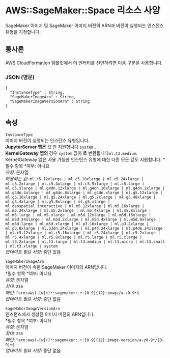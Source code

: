 # AWS::SageMaker::Space 리소스 사양

SageMaker 이미지 및 SageMaker 이미지 버전의 ARN과 버전이 실행되는 인스턴스 유형을 지정합니다.

## 통사론

AWS CloudFormation 템플릿에서 이 엔터티를 선언하려면 다음 구문을 사용합니다.

### JSON (영문)

```
{
  "InstanceType" : String,
  "SageMakerImageArn" : String,
  "SageMakerImageVersionArn" : String
}
```

## 속성

`InstanceType`  
이미지 버전이 실행되는 인스턴스 유형입니다.  
 **JupyterServer 앱은** 값 만 지원합니다 `system` .  
**KernelGateway 앱의** 경우 `system` 값이 로 변환됩니다`ml.t3.medium`. KernelGateway 앱은 사용 가능한 인스턴스 유형에 대한 다른 모든 값도 지원합니다.
*필수 항목 *여부: 아니요  
_유형_: 문자열  
_허용되는 값_: `ml.c5.12xlarge | ml.c5.18xlarge | ml.c5.24xlarge | ml.c5.2xlarge | ml.c5.4xlarge | ml.c5.9xlarge | ml.c5.large | ml.c5.xlarge | ml.g4dn.12xlarge | ml.g4dn.16xlarge | ml.g4dn.2xlarge | ml.g4dn.4xlarge | ml.g4dn.8xlarge | ml.g4dn.xlarge | ml.g5.12xlarge | ml.g5.16xlarge | ml.g5.24xlarge | ml.g5.2xlarge | ml.g5.48xlarge | ml.g5.4xlarge | ml.g5.8xlarge | ml.g5.xlarge | ml.geospatial.interactive | ml.m5.12xlarge | ml.m5.16xlarge | ml.m5.24xlarge | ml.m5.2xlarge | ml.m5.4xlarge | ml.m5.8xlarge | ml.m5.large | ml.m5.xlarge | ml.m5d.12xlarge | ml.m5d.16xlarge | ml.m5d.24xlarge | ml.m5d.2xlarge | ml.m5d.4xlarge | ml.m5d.8xlarge | ml.m5d.large | ml.m5d.xlarge | ml.p3.16xlarge | ml.p3.2xlarge | ml.p3.8xlarge | ml.p3dn.24xlarge | ml.p4d.24xlarge | ml.p4de.24xlarge | ml.r5.12xlarge | ml.r5.16xlarge | ml.r5.24xlarge | ml.r5.2xlarge | ml.r5.4xlarge | ml.r5.8xlarge | ml.r5.large | ml.r5.xlarge | ml.t3.2xlarge | ml.t3.large | ml.t3.medium | ml.t3.micro | ml.t3.small | ml.t3.xlarge | system`  
_업데이트 필요 사항_: 중단 없음

`SageMakerImageArn`  
이미지 버전이 속한 SageMaker 이미지의 ARN입니다.  
*필수 항목 *여부: 아니요  
_유형_: 문자열  
_최대_: `256`  
_패턴_: `^arn:aws(-[w]+)*:sagemaker:.+:[0-9]{12}:image/a-z0-9*$`  
_업데이트 필요 사항_: 중단 없음

`SageMakerImageVersionArn`  
인스턴스에서 생성된 이미지 버전의 ARN입니다.  
*필수 항목 *여부: 아니요  
_유형_: 문자열  
_최대_: `256`  
_패턴_: `^arn:aws(-[w]+)*:sagemaker:.+:[0-9]{12}:image-version/a-z0-9*/[0-9]+$`  
_업데이트 필요 사항_: 중단 없음
